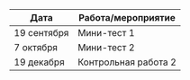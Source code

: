 Дата | Работа/мероприятие
-------- | ----------------------------------------------------------
19 сентября | Мини-тест 1
7 октября | Мини-тест 2
19 декабря | Контрольная работа 2